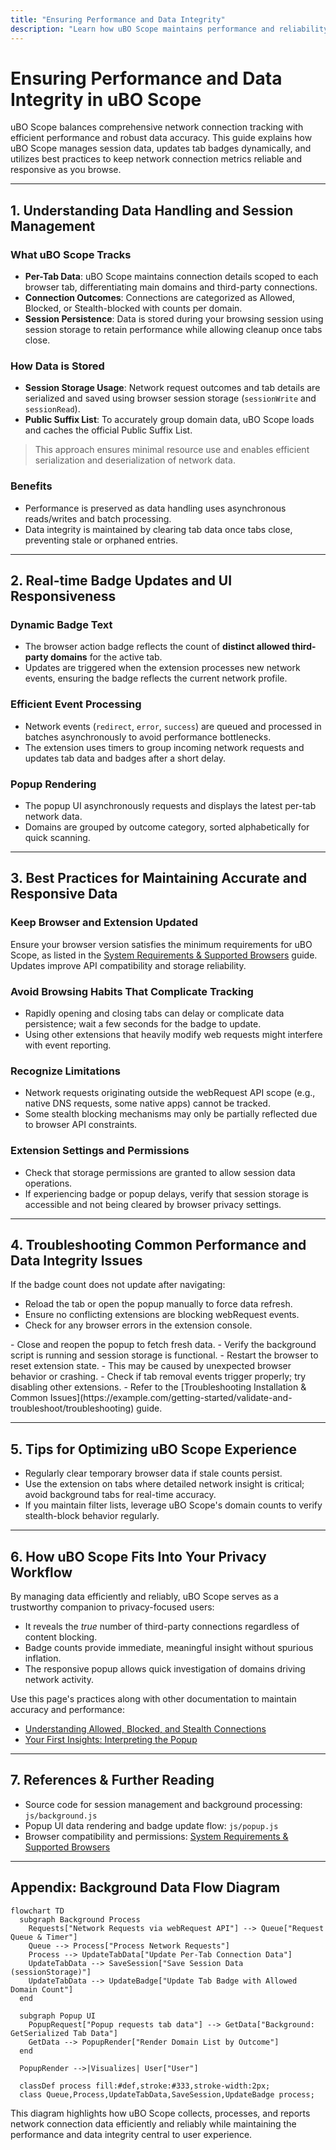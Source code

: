 ```yaml
---
title: "Ensuring Performance and Data Integrity"
description: "Learn how uBO Scope maintains performance and reliability, with insights into data handling, session management, and badge updates. Recommended practices for keeping data accurate across tab sessions."
---
```


# Ensuring Performance and Data Integrity in uBO Scope

uBO Scope balances comprehensive network connection tracking with efficient performance and robust data accuracy. This guide explains how uBO Scope manages session data, updates tab badges dynamically, and utilizes best practices to keep network connection metrics reliable and responsive as you browse.

---

## 1. Understanding Data Handling and Session Management

### What uBO Scope Tracks

- **Per-Tab Data**: uBO Scope maintains connection details scoped to each browser tab, differentiating main domains and third-party connections.
- **Connection Outcomes**: Connections are categorized as Allowed, Blocked, or Stealth-blocked with counts per domain.
- **Session Persistence**: Data is stored during your browsing session using session storage to retain performance while allowing cleanup once tabs close.

### How Data is Stored

- **Session Storage Usage**: Network request outcomes and tab details are serialized and saved using browser session storage (`sessionWrite` and `sessionRead`).
- **Public Suffix List**: To accurately group domain data, uBO Scope loads and caches the official Public Suffix List.

> This approach ensures minimal resource use and enables efficient serialization and deserialization of network data.

### Benefits

- Performance is preserved as data handling uses asynchronous reads/writes and batch processing.
- Data integrity is maintained by clearing tab data once tabs close, preventing stale or orphaned entries.

---

## 2. Real-time Badge Updates and UI Responsiveness

### Dynamic Badge Text

- The browser action badge reflects the count of **distinct allowed third-party domains** for the active tab.
- Updates are triggered when the extension processes new network events, ensuring the badge reflects the current network profile.

### Efficient Event Processing

- Network events (`redirect`, `error`, `success`) are queued and processed in batches asynchronously to avoid performance bottlenecks.
- The extension uses timers to group incoming network requests and updates tab data and badges after a short delay.

### Popup Rendering

- The popup UI asynchronously requests and displays the latest per-tab network data.
- Domains are grouped by outcome category, sorted alphabetically for quick scanning.

---

## 3. Best Practices for Maintaining Accurate and Responsive Data

### Keep Browser and Extension Updated

Ensure your browser version satisfies the minimum requirements for uBO Scope, as listed in the [System Requirements & Supported Browsers](https://example.com/getting-started/setup/prerequisites) guide. Updates improve API compatibility and storage reliability.

### Avoid Browsing Habits That Complicate Tracking

- Rapidly opening and closing tabs can delay or complicate data persistence; wait a few seconds for the badge to update.
- Using other extensions that heavily modify web requests might interfere with event reporting.

### Recognize Limitations

- Network requests originating outside the webRequest API scope (e.g., native DNS requests, some native apps) cannot be tracked.
- Some stealth blocking mechanisms may only be partially reflected due to browser API constraints.

### Extension Settings and Permissions

- Check that storage permissions are granted to allow session data operations.
- If experiencing badge or popup delays, verify that session storage is accessible and not being cleared by browser privacy settings.

---

## 4. Troubleshooting Common Performance and Data Integrity Issues

<AccordionGroup title="Common Issues and Solutions">
<Accordion title="Persistent Badge Count Not Updating">
If the badge count does not update after navigating:

- Reload the tab or open the popup manually to force data refresh.
- Ensure no conflicting extensions are blocking webRequest events.
- Check for any browser errors in the extension console.
</Accordion>
<Accordion title="Popup Shows No Data or Stale Data">
- Close and reopen the popup to fetch fresh data.
- Verify the background script is running and session storage is functional.
- Restart the browser to reset extension state.
</Accordion>
<Accordion title="Tab Data Not Resetting on Close">
- This may be caused by unexpected browser behavior or crashing.
- Check if tab removal events trigger properly; try disabling other extensions.
- Refer to the [Troubleshooting Installation & Common Issues](https://example.com/getting-started/validate-and-troubleshoot/troubleshooting) guide.
</Accordion>
</AccordionGroup>

---

## 5. Tips for Optimizing uBO Scope Experience

- Regularly clear temporary browser data if stale counts persist.
- Use the extension on tabs where detailed network insight is critical; avoid background tabs for real-time accuracy.
- If you maintain filter lists, leverage uBO Scope's domain counts to verify stealth-block behavior regularly.

---

## 6. How uBO Scope Fits Into Your Privacy Workflow

By managing data efficiently and reliably, uBO Scope serves as a trustworthy companion to privacy-focused users:

- It reveals the *true* number of third-party connections regardless of content blocking.
- Badge counts provide immediate, meaningful insight without spurious inflation.
- The responsive popup allows quick investigation of domains driving network activity.

Use this page's practices along with other documentation to maintain accuracy and performance:

- [Understanding Allowed, Blocked, and Stealth Connections](https://example.com/guides/analyzing_connections/understanding-domain-connections)
- [Your First Insights: Interpreting the Popup](https://example.com/guides/getting_started/first-insights)

---

## 7. References & Further Reading

- Source code for session management and background processing: `js/background.js`
- Popup UI data rendering and badge update flow: `js/popup.js`
- Browser compatibility and permissions: [System Requirements & Supported Browsers](https://example.com/getting-started/setup/prerequisites)

---

## Appendix: Background Data Flow Diagram

```mermaid
flowchart TD
  subgraph Background Process
    Requests["Network Requests via webRequest API"] --> Queue["Request Queue & Timer"]
    Queue --> Process["Process Network Requests"]
    Process --> UpdateTabData["Update Per-Tab Connection Data"]
    UpdateTabData --> SaveSession["Save Session Data (sessionStorage)"]
    UpdateTabData --> UpdateBadge["Update Tab Badge with Allowed Domain Count"]
  end

  subgraph Popup UI
    PopupRequest["Popup requests tab data"] --> GetData["Background: GetSerialized Tab Data"]
    GetData --> PopupRender["Render Domain List by Outcome"]
  end

  PopupRender -->|Visualizes| User["User"]

  classDef process fill:#def,stroke:#333,stroke-width:2px;
  class Queue,Process,UpdateTabData,SaveSession,UpdateBadge process;
```

This diagram highlights how uBO Scope collects, processes, and reports network connection data efficiently and reliably while maintaining the performance and data integrity central to user experience.
